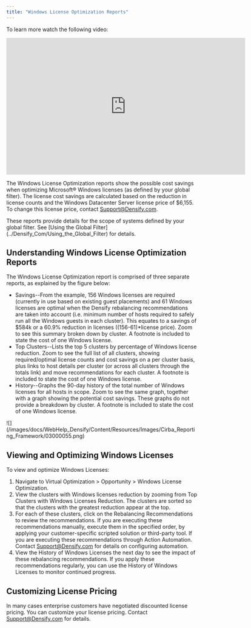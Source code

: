 ```yaml
---
title: "Windows License Optimization Reports"
---
```


To learn more watch the following video:

<iframe allowfullscreen="allowfullscreen" class="vidyard_iframe" frameborder="0" height="360" mozallowfullscreen="mozallowfullscreen" msallowfullscreen="msallowfullscreen" oallowfullscreen="oallowfullscreen" src="https://player.vimeo.com/video/356907542" webkitallowfullscreen="webkitallowfullscreen" width="630"></iframe>



The Windows License Optimization reports show the possible cost savings when optimizing Microsoft® Windows licenses (as defined by your global filter). The license cost savings are calculated based on the reduction in license counts and the Windows Datacenter Server license price of $6,155. To change this license price, contact [Support@Densify.com](mailto:Support@Densify.com).

<Note>
These reports provide details for the scope of systems defined by your global filter. See [Using the Global Filter](../Densify_Com/Using_the_Global_Filter) for details.
</Note>



## Understanding Windows License Optimization Reports

The Windows License Optimization report is comprised of three separate reports, as explained by the figure below:

* Savings--From the example, 156 Windows licenses are required (currently in use based on existing guest placements) and 61 Windows licenses are optimal when the Densify rebalancing recommendations are taken into account (i.e. minimum number of hosts required to safely run all the Windows guests in each cluster). This equates to a savings of $584k or a 60.9% reduction in licenses ((156-61)\*license price). Zoom <InlineImage src="/images/docs/WebHelp_Densify/Content/Resources/Images/Cirba_Reporting_Framework/03000040_20x19.png"/> to see this summary broken down by cluster. A footnote is included to state the cost of one Windows license.
* Top Clusters--Lists the top 5 clusters by percentage of Windows license reduction. Zoom <InlineImage src="/images/docs/WebHelp_Densify/Content/Resources/Images/Cirba_Reporting_Framework/03000040_20x19.png"/> to see the full list of all clusters, showing required/optimal license counts and cost savings on a per cluster basis, plus links to host details per cluster (or across all clusters through the totals link) and move recommendations for each cluster. A footnote is included to state the cost of one Windows license.
* History--Graphs the 90-day history of the total number of Windows licenses for all hosts in scope. Zoom <InlineImage src="/images/docs/WebHelp_Densify/Content/Resources/Images/Cirba_Reporting_Framework/03000040_20x19.png"/> to see the same graph, together with a graph showing the potential cost savings. These graphs do not provide a breakdown by cluster. A footnote is included to state the cost of one Windows license.

<Accordion title="Figure: Windows License Optimization Report">
<Frame>![](/images/docs/WebHelp_Densify/Content/Resources/Images/Cirba_Reporting_Framework/03000055.png)</Frame>
</Accordion>


## Viewing and Optimizing Windows Licenses

To view and optimize Windows Licenses:

1. Navigate to Virtual Optimization > Opportunity > Windows License Optimization.
2. View the clusters with Windows licenses reduction by zooming <InlineImage src="/images/docs/WebHelp_Densify/Content/Resources/Images/Cirba_Reporting_Framework/03000040_20x19.png"/> from Top Clusters with Windows Licenses Reduction. The clusters are sorted so that the clusters with the greatest reduction appear at the top.
3. For each of these clusters, click on the Rebalancing Recommendations to review the recommendations. If you are executing these recommendations manually, execute them in the specified order, by applying your customer-specific scripted solution or third-party tool. If you are executing these recommendations through Action Automation. Contact [Support@Densify.com](mailto:Support@Densify.com) for details on configuring automation.
4. View the History of Windows Licenses the next day to see the impact of these rebalancing recommendations. If you apply these recommendations regularly, you can use the History of Windows Licenses to monitor continued progress.

## Customizing License Pricing

In many cases enterprise customers have negotiated discounted license pricing. You can customize your license pricing. Contact [Support@Densify.com](mailto:Support@Densify.com) for details.
